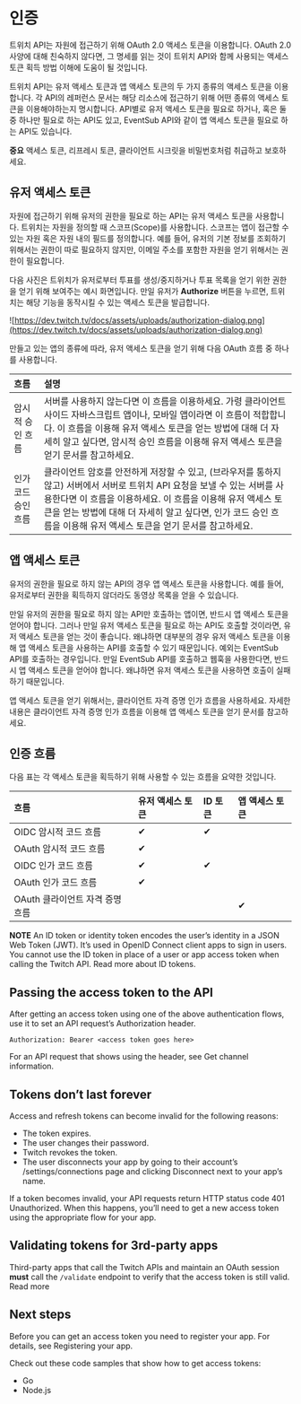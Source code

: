 # 인증

트위치 API는 자원에 접근하기 위해 OAuth 2.0 액세스 토큰을 이용합니다. OAuth 2.0 사양에 대해 친숙하지 않다면, 그 명세를 읽는 것이 트위치 API와 함께 사용되는 액세스 토큰 획득 방법 이해에 도움이 될 것입니다.

트위치 API는 유저 액세스 토큰과 앱 액세스 토큰의 두 가지 종류의 액세스 토큰을 이용합니다. 각 API의 레퍼런스 문서는 해당 리소스에 접근하기 위해 어떤 종류의 액세스 토큰을 이용해야하는지 명시합니다. API별로 유저 액세스 토큰을 필요로 하거나, 혹은 둘 중 하나만 필요로 하는 API도 있고, EventSub API와 같이 앱 액세스 토큰을 필요로 하는 API도 있습니다.

**중요** 액세스 토큰, 리프레시 토큰, 클라이언트 시크릿을 비밀번호처럼 취급하고 보호하세요.

## 유저 액세스 토큰

자원에 접근하기 위해 유저의 권한을 필요로 하는 API는 유저 액세스 토큰을 사용합니다. 트위치는 자원을 정의할 때 스코프(Scope)를 사용합니다. 스코프는 앱이 접근할 수 있는 자원 혹은 자원 내의 필드를 정의합니다. 예를 들어, 유저의 기본 정보를 조회하기 위해서는 권한이 따로 필요하지 않지만, 이메일 주소를 포함한 자원을 얻기 위해서는 권한이 필요합니다.

다음 사진은 트위치가 유저로부터 투표를 생성/중지하거나 투표 목록을 얻기 위한 권한을 얻기 위해 보여주는 예시 화면입니다. 만일 유저가 **Authorize** 버튼을 누르면, 트위치는 해당 기능을 동작시킬 수 있는 액세스 토큰을 발급합니다.

![https://dev.twitch.tv/docs/assets/uploads/authorization-dialog.png](https://dev.twitch.tv/docs/assets/uploads/authorization-dialog.png)

만들고 있는 앱의 종류에 따라, 유저 액세스 토큰을 얻기 위해 다음 OAuth 흐름 중 하나를 사용합니다.

| 흐름 | 설명 |
| :--- | :--- |
| 암시적 승인 흐름 | 서버를 사용하지 않는다면 이 흐름을 이용하세요. 가령 클라이언트 사이드 자바스크립트 앱이나, 모바일 앱이라면 이 흐름이 적합합니다. 이 흐름을 이용해 유저 액세스 토큰을 얻는 방법에 대해 더 자세히 알고 싶다면, 암시적 승인 흐름을 이용해 유저 액세스 토큰을 얻기 문서를 참고하세요. |
| 인가 코드 승인 흐름 | 클라이언트 암호를 안전하게 저장할 수 있고, (브라우저를 통하지 않고) 서버에서 서버로 트위치 API 요청을 보낼 수 있는 서버를 사용한다면 이 흐름을 이용하세요. 이 흐름을 이용해 유저 액세스 토큰을 얻는 방법에 대해 더 자세히 알고 싶다면, 인가 코드 승인 흐름을 이용해 유저 액세스 토큰을 얻기 문서를 참고하세요. |

## 앱 액세스 토큰

유저의 권한을 필요로 하지 않는 API의 경우 앱 액세스 토큰을 사용합니다. 예를 들어, 유저로부터 권한을 획득하지 않더라도 동영상 목록을 얻을 수 있습니다.

만일 유저의 권한을 필요로 하지 않는 API만 호출하는 앱이면, 반드시 앱 액세스 토큰을 얻어야 합니다. 그러나 만일 유저 액세스 토큰을 필요로 하는 API도 호출할 것이라면, 유저 액세스 토큰을 얻는 것이 좋습니다. 왜냐하면 대부분의 경우 유저 액세스 토큰을 이용해 앱 액세스 토큰을 사용하는 API를 호출할 수 있기 때문입니다. 예외는 EventSub API를 호출하는 경우입니다. 만일 EventSub API를 호출하고 웹훅을 사용한다면, 반드시 앱 액세스 토큰을 얻어야 합니다. 왜냐하면 유저 액세스 토큰을 사용하면 호출이 실패하기 때문입니다.

앱 액세스 토큰을 얻기 위해서는, 클라이언트 자격 증명 인가 흐름을 사용하세요. 자세한 내용은 클라이언트 자격 증명 인가 흐름을 이용해 앱 액세스 토큰을 얻기 문서를 참고하세요.

## 인증 흐름

다음 표는 각 액세스 토큰을 획득하기 위해 사용할 수 있는 흐름을 요약한 것입니다.

| 흐름 | 유저 액세스 토큰 | ID 토큰 | 앱 액세스 토큰 |
| :--- | :--- | :--- | :--- |
| OIDC 암시적 코드 흐름 | ✔	| ✔ | |
| OAuth 암시적 코드 흐름 | ✔	| | |
| OIDC 인가 코드 흐름 | ✔	| ✔ | |
| OAuth 인가 코드 흐름 |	✔ | | |
| OAuth 클라이언트 자격 증명 흐름 |	|	|	✔ |

**NOTE** An ID token or identity token encodes the user’s identity in a JSON Web Token (JWT). It’s used in OpenID Connect client apps to sign in users. You cannot use the ID token in place of a user or app access token when calling the Twitch API. Read more about ID tokens.

## Passing the access token to the API

After getting an access token using one of the above authentication flows, use it to set an API request’s Authorization header.

`Authorization: Bearer <access token goes here>`

For an API request that shows using the header, see Get channel information.

## Tokens don’t last forever

Access and refresh tokens can become invalid for the following reasons:

- The token expires.
- The user changes their password.
- Twitch revokes the token.
- The user disconnects your app by going to their account’s /settings/connections page and clicking Disconnect next to your app’s name.

If a token becomes invalid, your API requests return HTTP status code 401 Unauthorized. When this happens, you’ll need to get a new access token using the appropriate flow for your app.

## Validating tokens for 3rd-party apps

Third-party apps that call the Twitch APIs and maintain an OAuth session **must** call the `/validate` endpoint to verify that the access token is still valid. Read more

## Next steps

Before you can get an access token you need to register your app. For details, see Registering your app.

Check out these code samples that show how to get access tokens:

- Go
- Node.js
